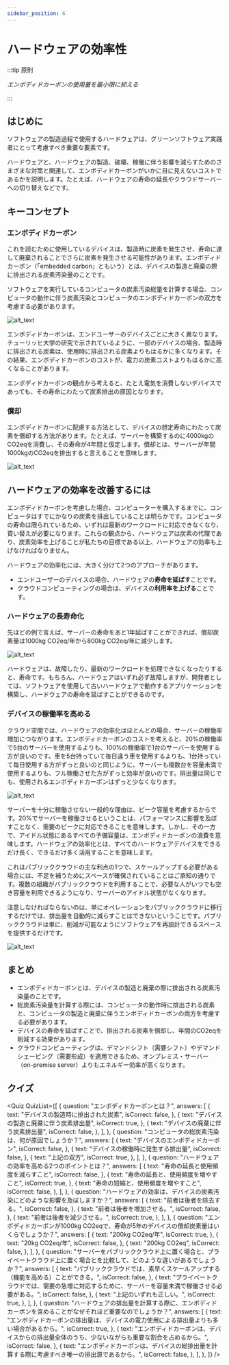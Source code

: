 ```yaml
---
sidebar_position: 6
---
```



# ハードウェアの効率性

:::tip 原則

_エンボディドカーボンの使用量を最小限に抑える_

:::

## はじめに

ソフトウェアの製造過程で使用するハードウェアは、グリーンソフトウェア実践者にとって考慮すべき重要な要素です。

ハードウェアと、ハードウェアの製造、破壊、稼働に伴う影響を減らすためのさまざまな対策と関連して、エンボディドカーボンがいかに目に見えないコストであるかを説明します。たとえば、ハードウェアの寿命の延長やクラウドサーバーへの切り替えなどです。

## キーコンセプト

### エンボディドカーボン

これを読むために使用しているデバイスは、製造時に炭素を発生させ、寿命に達して廃棄されることでさらに炭素を発生させる可能性があります。エンボディドカーボン（「embedded carbon」ともいう）とは、デバイスの製造と廃棄の際に排出される炭素汚染量のことです。

ソフトウェアを実行しているコンピュータの炭素汚染総量を計算する場合、コンピュータの動作に伴う炭素汚染とコンピュータのエンボディドカーボンの双方を考慮する必要があります。

![alt_text](./images/17_embodioed_carbon_J.png "image_tooltip")

エンボディドカーボンは、エンドユーザーのデバイスごとに大きく異なります。チューリッヒ大学の研究で示されているように、一部のデバイスの場合、製造時に排出される炭素は、使用時に排出される炭素よりもはるかに多くなります。その結果、エンボディドカーボンのコストが、電力の炭素コストよりもはるかに高くなることがあります。

エンボディドカーボンの観点から考えると、たとえ電気を消費しないデバイスであっても、その寿命にわたって炭素排出の原因となります。

### 償却

エンボディドカーボンに配慮する方法として、デバイスの想定寿命にわたって炭素を償却する方法があります。たとえば、サーバーを構築するのに4000kgのCO2eqを消費し、その寿命が4年間と仮定します。償却とは、サーバーが年間1000kgのCO2eqを排出すると言えることを意味します。

![alt_text](./images/18_amortization_J.png "image_tooltip")

## ハードウェアの効率を改善するには

エンボディドカーボンを考慮した場合、コンピューターを購入するまでに、コンピュータはすでにかなりの炭素を排出していることは明らかです。コンピュータの寿命は限られているため、いずれは最新のワークロードに対応できなくなり、買い替えが必要になります。これらの観点から、ハードウェアは炭素の代理であり、炭素効率を上げることが私たちの目標である以上、ハードウェアの効率も上げなければなりません。

ハードウェアの効率化には、大きく分けて2つのアプローチがあります。

- エンドユーザーのデバイスの場合、ハードウェアの**寿命を延ばす**ことです。
- クラウドコンピューティングの場合は、デバイスの**利用率を上げる**ことです。

### ハードウェアの長寿命化

先ほどの例で言えば、サーバーの寿命をあと1年延ばすことができれば、償却炭素量は1000kg CO2eq/年から800kg CO2eq/年に減少します。

![alt_text](./images/19_lifespan_J.png "image_tooltip")

ハードウェアは、故障したり、最新のワークロードを処理できなくなったりすると、寿命です。もちろん、ハードウェアはいずれ必ず故障しますが、開発者としては、ソフトウェアを使用して古いハードウェアで動作するアプリケーションを構築し、ハードウェアの寿命を延ばすことができるのです。

### デバイスの稼働率を高める

クラウド空間では、ハードウェアの効率化はほとんどの場合、サーバーの稼働率増加につながります。エンボディドカーボンのコストを考えると、20%の稼働率で5台のサーバーを使用するよりも、100%の稼働率で1台のサーバーを使用する方が良いのです。車を5台持っていて毎日違う車を使用するよりも、1台持っていて毎日使用する方がずっと良いのと同じように、サーバーも複数台を容量未満で使用するよりも、フル稼働させた方がずっと効率が良いのです。排出量は同じでも、使用されるエンボディドカーボンはずっと少なくなります。

![alt_text](./images/20_increasing_utilization.png "image_tooltip")

サーバーを十分に稼働させない一般的な理由は、ピーク容量を考慮するからです。20%でサーバーを稼働させるということは、パフォーマンスに影響を及ぼすことなく、需要のピークに対応できることを意味します。しかし、その一方で、アイドル状態にあるすべての予備容量は、エンボディドカーボンの浪費を意味します。ハードウェアの効率化とは、すべてのハードウェアデバイスをできるだけ長く、できるだけ多く活用することを意味します。

これはパブリッククラウドの主な利点の1つで、スケールアップする必要がある場合には、不足を補うためにスペースが確保されていることはご承知の通りです。複数の組織がパブリッククラウドを利用することで、必要な人がいつでも空き容量を利用できるようになり、サーバーのアイドル状態がなくなります。

注意しなければならないのは、単にオペレーションをパブリッククラウドに移行するだけでは、排出量を自動的に減らすことはできないということです。パブリッククラウドは単に、削減が可能なようにソフトウェアを再設計できるスペースを提供するだけです。

![alt_text](./images/21_private_vs_public_cloud_J.png "image_tooltip")

## まとめ

- エンボディドカーボンとは、デバイスの製造と廃棄の際に排出される炭素汚染量のことです。
- 総炭素汚染量を計算する際には、コンピュータの動作時に排出される炭素と、コンピュータの製造と廃棄に伴うエンボディドカーボンの両方を考慮する必要があります。
- デバイスの寿命を延ばすことで、排出される炭素を償却し、年間のCO2eqを削減する効果があります。
- クラウドコンピューティングは、デマンドシフト（需要シフト）やデマンドシェーピング（需要形成）を適用できるため、オンプレミス・サーバー（on-premise server）よりもエネルギー効率が高くなります。

## クイズ

<Quiz
  QuizList={[
    {
      question: "エンボディドカーボンとは？",
      answers: [
        {
          text: "デバイスの製造時に排出された炭素",
          isCorrect: false,
        },
        {
          text: "デバイスの製造と廃棄に伴う炭素排出量",
          isCorrect: true,
        },
        {
          text: "デバイスの廃棄に伴う炭素排出量",
          isCorrect: false,
        },
      ],
    },
    {
      question: "コンピュータの総炭素汚染は、何が原因でしょうか？",
      answers: [
        {
          text: "デバイスのエンボディドカーボン",
          isCorrect: false,
        },
        {
          text: "デバイスの稼働時に発生する排出量",
          isCorrect: false,
        },
        {
          text: "上記の双方",
          isCorrect: true,
        },
      ],
    },
    {
      question:
        "ハードウェアの効率を高める2つのポイントとは？",
      answers: [
        {
          text: "寿命の延長と使用頻度を減らすこと",
          isCorrect: false,
        },
        {
          text: "寿命の延長と、使用頻度を増やすこと",
          isCorrect: true,
        },
        {
          text: "寿命の短縮と、使用頻度を増やすこと",
          isCorrect: false,
        },
      ],
    },
    {
      question:
        "ハードウェアの効率は、デバイスの炭素汚染にどのような影響を及ぼしますか？",
      answers: [
        {
          text: "前者は後者を除去する。",
          isCorrect: false,
        },
        {
          text: "前者は後者を増加させる。",
          isCorrect: false,
        },
        {
          text: "前者は後者を減少させる。",
          isCorrect: true,
        },
      ],
    },
    {
      question:
        "エンボディドカーボンが1000kg CO2eqで、寿命が5年のデバイスの償却炭素量はいくらでしょうか？",
      answers: [
        {
          text: "200kg CO2eq/年",
          isCorrect: true,
        },
        {
          text: "20kg CO2eq/年",
          isCorrect: false,
        },
        {
          text: "200kg CO2eq",
          isCorrect: false,
        },
      ],
    },
    {
      question:
        "サーバーをパブリッククラウド上に置く場合と、プライベートクラウド上に置く場合とを比較して、どのような違いがあるでしょうか？",
      answers: [
        {
          text: "パブリッククラウドでは、素早くスケールアップする（機能を高める）ことができる。",
          isCorrect: false,
        },
        {
          text: "プライベートクラウドでは、需要の急増に対応するために、サーバーを容量未満で稼働させる必要がある。",
          isCorrect: false,
        },
        {
          text: "上記のいずれも正しい。",
          isCorrect: true,
        },
      ],
    },
    {
      question:
        "ハードウェアの排出量を計算する際に、エンボディドカーボンを含めることがなぜそれほど重要なのでしょうか？",
      answers: [
        {
          text: "エンボディドカーボンの排出量は、デバイスの電力使用による排出量よりも多い場合があるから。",
          isCorrect: true,
        },
        {
          text: "エンボディドカーボンは、デバイスからの排出量全体のうち、少ないながらも重要な割合を占めるから。",
          isCorrect: false,
        },
        {
          text: "エンボディドカーボンは、デバイスの総排出量を計算する際に考慮すべき唯一の排出源であるから。",
          isCorrect: false,
        },
      ],
    },
  ]}
/>
